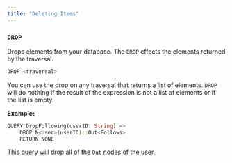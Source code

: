 ```yaml
---
title: "Deleting Items"
---
```


### `DROP`

Drops elements from your database. The `DROP` effects the elements returned by the traversal.

```rust
DROP <traversal>
```
You can use the drop on any traversal that returns a list of elements. 
`DROP` will do nothing if the result of the expression is not a list of elements or if the list is empty.

**Example:**

```rust
QUERY DropFollowing(userID: String) =>
    DROP N<User>(userID)::Out<Follows>
    RETURN NONE
```

This query will drop all of the `Out` nodes of the user.


